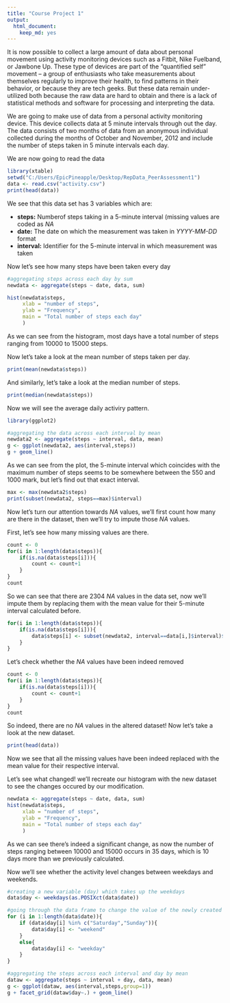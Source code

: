 ```yaml
---
title: "Course Project 1"
output: 
  html_document: 
    keep_md: yes
---
```


It is now possible to collect a large amount of data about personal movement using activity monitoring devices such as a Fitbit, Nike Fuelband, or Jawbone Up. These type of devices are part of the “quantified self” movement – a group of enthusiasts who take measurements about themselves regularly to improve their health, to find patterns in their behavior, or because they are tech geeks. But these data remain under-utilized both because the raw data are hard to obtain and there is a lack of statistical methods and software for processing and interpreting the data.

We are going to make use of data from a personal activity monitoring device. This device collects data at 5 minute intervals through out the day. The data consists of two months of data from an anonymous individual collected during the months of October and November, 2012 and include the number of steps taken in 5 minute intervals each day.

We are now going to read the data 

```r
library(xtable)
setwd("C:/Users/EpicPineapple/Desktop/RepData_PeerAssessment1")
data <- read.csv("activity.csv")
print(head(data))
```

We see that this data set has 3 variables which are:

* **steps:** Numberof steps taking in a 5-minute interval (missing values are coded as *NA*
* **date:** The date on which the measurement was taken in *YYYY-MM-DD* format
* **interval:** Identifier for the 5-minute interval in which measurement was taken

Now let's see how many steps have been taken every day

```r

#aggregating steps across each day by sum
newdata <- aggregate(steps ~ date, data, sum)

hist(newdata$steps, 
     xlab = "number of steps",
     ylab = "Frequency",
     main = "Total number of steps each day"
     )
```

As we can see from the histogram, most days have a total number of steps ranging from 10000 to 15000 steps.

Now let's take a look at the mean number of steps taken per day.

```r
print(mean(newdata$steps))
```

And similarly, let's take a look at the median number of steps.

```r
print(median(newdata$steps))
```

Now we will see the average daily activiry pattern.

```r
library(ggplot2)

#aggregating the data across each interval by mean
newdata2 <- aggregate(steps ~ interval, data, mean)
g <- ggplot(newdata2, aes(interval,steps))
g + geom_line()
```

As we can see from the plot, the 5-minute interval which coincides with the maximum number of steps seems to be somewhere between the 550 and 1000 mark, but let's find out that exact interval.

```r
max <- max(newdata2$steps)
print(subset(newdata2, steps==max)$interval)
```

Now let's turn our attention towards *NA* values, we'll first count how many are there in the dataset, then we'll try to impute those *NA* values.

First, let's see how many missing values are there.

```r
count <- 0
for(i in 1:length(data$steps)){
    if(is.na(data$steps[i])){
        count <- count+1
    }
}
count
```

So we can see that there are 2304 *NA* values in the data set, now we'll impute them by replacing them with the mean value for their 5-minute interval calculated before.

```r
for(i in 1:length(data$steps)){
    if(is.na(data$steps[i])){
        data$steps[i] <- subset(newdata2, interval==data[i,]$interval)$steps
    }
}
```

Let's check whether the *NA* values have been indeed removed

```r
count <- 0
for(i in 1:length(data$steps)){
    if(is.na(data$steps[i])){
        count <- count+1
    }
}
count
```

So indeed, there are no *NA* values in the altered dataset! Now let's take a look at the new dataset.

```r
print(head(data))
```

Now we see that all the missing values have been indeed replaced with the mean value for their respective interval.

Let's see what changed! we'll recreate our histogram with the new dataset to see the changes occured by our modification.

```r
newdata <- aggregate(steps ~ date, data, sum)
hist(newdata$steps, 
     xlab = "number of steps",
     ylab = "Frequency",
     main = "Total number of steps each day"
     )
```

As we can see there's indeed a significant change, as now the number of steps ranging between 10000 and 15000 occurs in 35 days, which is 10 days more than we previously calculated.

Now we'll see whether the activity level changes between weekdays and weekends.

```r

#creating a new variable (day) which takes up the weekdays
data$day <- weekdays(as.POSIXct(data$date))

#going through the data frame to change the value of the newly created day variable to either weekday or weekend
for (i in 1:length(data$date)){
    if (data$day[i] %in% c("Saturday","Sunday")){
        data$day[i] <- "weekend"
    }
    else{
        data$day[i] <- "weekday"
    }
}

#aggregating the steps across each interval and day by mean
dataw <- aggregate(steps ~ interval + day, data, mean)
g <- ggplot(dataw, aes(interval,steps,group=1))
g + facet_grid(dataw$day~.) + geom_line()
```

